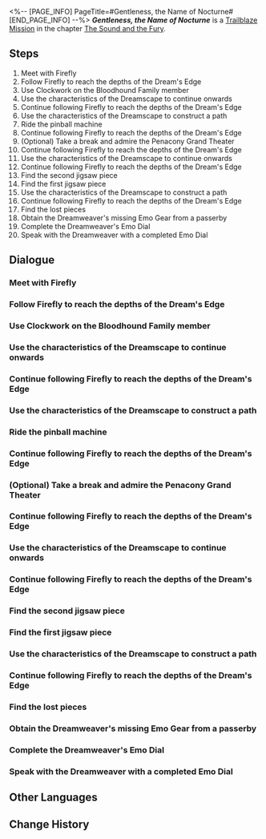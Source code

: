 <%-- [PAGE_INFO]
PageTitle=#Gentleness, the Name of Nocturne#
[END_PAGE_INFO] --%>
{{Stub|Dialogue.}}
{{Mission Infobox
|id            = 1030402
|title         = 
|image         = <!--Mission Gentleness, the Name of Nocturne.png-->
|type          = Trailblaze
|event_name    = 
|chapter       = The Sound and the Fury
|requirements  = [[Trailblaze Mission]] ''[[Gentleness, the Name of Nocturne]]'' completed
|summary       = <!--official mission summary from Fate's Atlas-->
|characters    = Bloodhound Family Member; Dreamweaver; Firefly; Trailblazer
|startLocation = [[Penacony]] - [[Dream's Edge]]
|world         = Penacony
|area          = Dream's Edge
|prev          = 
|next          = Through a Glass Darkly
|exp           = 900
|credits       = 100000
|stellarJade   = 110
|other         = {{Card List|1=Traveler's Guide*12; Lost Crystal*10; Clock Credits*450; "If I Can Stop One Heart From Breaking"*1 { text = "If I Can Stop One Heart From Breaking" }}}
}}
'''''Gentleness, the Name of Nocturne''''' is a [[Trailblaze Mission]] in the chapter [[The Sound and the Fury]].

==Steps==
# Meet with Firefly
# Follow Firefly to reach the depths of the Dream's Edge
# Use Clockwork on the Bloodhound Family member
# Use the characteristics of the Dreamscape to continue onwards
# Continue following Firefly to reach the depths of the Dream's Edge
# Use the characteristics of the Dreamscape to construct a path
# Ride the pinball machine
# Continue following Firefly to reach the depths of the Dream's Edge
# (Optional) Take a break and admire the Penacony Grand Theater
# Continue following Firefly to reach the depths of the Dream's Edge
# Use the characteristics of the Dreamscape to continue onwards
# Continue following Firefly to reach the depths of the Dream's Edge
# Find the second jigsaw piece
# Find the first jigsaw piece
# Use the characteristics of the Dreamscape to construct a path
# Continue following Firefly to reach the depths of the Dream's Edge
# Find the lost pieces
# Obtain the Dreamweaver's missing Emo Gear from a passerby
# Complete the Dreamweaver's Emo Dial
# Speak with the Dreamweaver with a completed Emo Dial

<!--
==Gameplay Notes==

--><!--
==Trial Character==

-->
==Dialogue==
{{Stub Dialogue}}
===Meet with Firefly===
{{Mission Description|type=trailblaze|location=Dream's Edge|After some twisted crawling in the syrup-filled sewers, you successfully reach the entrance to... Firefly's "secret stronghold."<br />Firefly is waiting for you nearby. You should go and meet her.}}
{{Dialogue Start}}
:{{tx}}
{{Dialogue End}}

===Follow Firefly to reach the depths of the Dream's Edge===
{{Mission Description|type=trailblaze|location=Dream's Edge|update|Firefly explains this place to you: It is the edge of the Golden Hour, the inner depths of the Dreamscape, and The Family's construction and remodeling zone (in other words, a construction site within the dream). She adds that her "secret stronghold" is further on... The only problem is that "The Family" has eyes everywhere, and you will have to sneak in to get inside.<br />Head deep into the Dream's Edge... As a Nameless, sneaking into a construction site is a piece of cake, right?}}
{{Dialogue Start}}
:{{tx}}
{{Dialogue End}}

===Use Clockwork on the Bloodhound Family member===
{{Mission Description|type=trailblaze|location=Dream's Edge|update|Firefly explains this place to you: It is the edge of the Golden Hour, the inner depths of the Dreamscape, and The Family's construction and remodeling zone (in other words, a construction site within the dream). She adds that her "secret stronghold" is further on... The only problem is that "The Family" has eyes everywhere, and you will have to sneak in to get inside.<br />Just as your journey begins, it comes to an end as a Bloodhound Family member with a strong sense of principles guards the door before you. If you wish to continue ahead, you may have to use Clockwork for no good... Let's hope Clockie forgives you.}}
{{Dialogue Start}}
:{{tx}}
{{Dialogue End}}

===Use the characteristics of the Dreamscape to continue onwards===
{{Mission Description|type=trailblaze|location=<!--to be added-->|update|Firefly explains this place to you: It is the edge of the Golden Hour, the inner depths of the Dreamscape, and The Family's construction and remodeling zone (in other words, a construction site within the dream). She adds that her "secret stronghold" is further on... The only problem is that "The Family" has eyes everywhere, and you will have to sneak in to get inside.<br />The path into the depths is complicated and confusing. You may have to think outside of the box and creatively utilize the characteristics of the Dreamscape to continue onwards.}}
{{Dialogue Start}}
:{{tx}}
{{Dialogue End}}

===Continue following Firefly to reach the depths of the Dream's Edge===
{{Mission Description|type=trailblaze|location=<!--to be added-->|update|Firefly explains this place to you: It is the edge of the Golden Hour, the inner depths of the Dreamscape, and The Family's construction and remodeling zone (in other words, a construction site within the dream). She adds that her "secret stronghold" is further on... The only problem is that "The Family" has eyes everywhere, and you will have to sneak in to get inside.<br />After stepping over the collapsed Bloodhound Family member, you decide to continue onwards. You wouldn't want your trip to be a waste, right?}}
{{Dialogue Start}}
:{{tx}}
{{Dialogue End}}

===Use the characteristics of the Dreamscape to construct a path===
{{Mission Description|type=trailblaze|location=<!--to be added-->|update|Firefly explains this place to you: It is the edge of the Golden Hour, the inner depths of the Dreamscape, and The Family's construction and remodeling zone (in other words, a construction site within the dream). She adds that her "secret stronghold" is further on... The only problem is that "The Family" has eyes everywhere, and you will have to sneak in to get inside.<br />The path into the depths is complicated and confusing. You may have to think outside of the box and creatively utilize the characteristics of the Dreamscape to continue onwards.}}
{{Dialogue Start}}
:{{tx}}
{{Dialogue End}}

===Ride the pinball machine===
{{Dialogue Start}}
:{{tx}}
{{Dialogue End}}

===Continue following Firefly to reach the depths of the Dream's Edge===
{{Dialogue Start}}
:{{tx}}
{{Dialogue End}}

===(Optional) Take a break and admire the Penacony Grand Theater===
{{Dialogue Start}}
:{{tx}}
{{Dialogue End}}

===Continue following Firefly to reach the depths of the Dream's Edge===
{{Dialogue Start}}
:{{tx}}
{{Dialogue End}}

===Use the characteristics of the Dreamscape to continue onwards===
{{Dialogue Start}}
:{{tx}}
{{Dialogue End}}

===Continue following Firefly to reach the depths of the Dream's Edge===
{{Dialogue Start}}
:{{tx}}
{{Dialogue End}}

===Find the second jigsaw piece===
{{Dialogue Start}}
:{{tx}}
{{Dialogue End}}

===Find the first jigsaw piece===
{{Dialogue Start}}
:{{tx}}
{{Dialogue End}}

===Use the characteristics of the Dreamscape to construct a path===
{{Dialogue Start}}
:{{tx}}
{{Dialogue End}}

===Continue following Firefly to reach the depths of the Dream's Edge===
{{Dialogue Start}}
:{{tx}}
{{Dialogue End}}

===Find the lost pieces===
{{Dialogue Start}}
:{{tx}}
{{Dialogue End}}

===Obtain the Dreamweaver's missing Emo Gear from a passerby===
{{Dialogue Start}}
:{{tx}}
{{Dialogue End}}

===Complete the Dreamweaver's Emo Dial===
{{Dialogue Start}}
:{{tx}}
{{Dialogue End}}

===Speak with the Dreamweaver with a completed Emo Dial===
{{Dialogue Start}}
:{{tx}}
{{Dialogue End}}

==Other Languages==
{{Other Languages
|en   = Gentleness, the Name of Nocturne
|zhs  = 夜色名为温柔
|zht  = 夜色名為溫柔
|ja   = 優しさという名の夜
|ko   = 부드러움이라는 이름의 밤
|es   = Ternura, el nombre de la noche
|fr   = Nocturne ou la Gentillesse
|ru   = Ночь по имени Нежность
|th   = รัตติกาลนามว่าอ่อนโยน
|vi   = Dịu Dàng Là Tên Của Màn Đêm
|de   = Sanftheit, genannt Nacht
|id   = Kelembutan dalam Kegelapan
|pt   = Gentileza, o Nome do Noturno
}}

==Change History==
{{Change History|2.0}}
